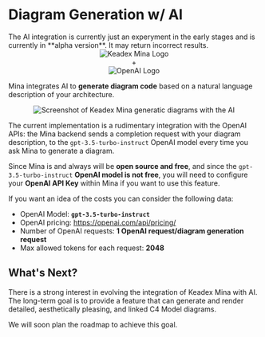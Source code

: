 
# Diagram Generation w/ AI

<Callout type="warning" emoji="🔬">
  The AI integration is currently just an experyment in the early stages and is currently in **alpha version**. It may return incorrect results.
</Callout>

<div align="center" className="my-14 block md:flex items-center justify-center">
  <Image src={minaLogo} alt="Keadex Mina Logo" height={55} />
  <div className="text-5xl px-5">&plus;</div>
  <Image src={openaiLogo} alt="OpenAI Logo" height={50} className="invert"/>
</div>

Mina integrates AI to **generate diagram code** based on a natural language description of your architecture.

<p align="center">
  <Image src={aiScreenshot} alt="Screenshot of Keadex Mina generatic diagrams with the AI" width={500} />
</p>

The current implementation is a rudimentary integration with the OpenAI APIs: the Mina backend sends a completion request with your diagram description, to the `gpt-3.5-turbo-instruct` OpenAI model every time you ask Mina to generate a diagram.

Since Mina is and always will be **open source and free**, and since the `gpt-3.5-turbo-instruct` **OpenAI model is not free**, you will need to configure your **OpenAI API Key** within Mina if you want to use this feature.

If you want an idea of the costs you can consider the following data:
  - OpenAI Model: **`gpt-3.5-turbo-instruct`**
  - OpenAI pricing: https://openai.com/api/pricing/
  - Number of OpenAI requests: **1 OpenAI request/diagram generation request**
  - Max allowed tokens for each request: **2048**


## What's Next?

There is a strong interest in evolving the integration of Keadex Mina with AI. The long-term goal is to provide a feature that can generate and render detailed, aesthetically pleasing, and linked C4 Model diagrams.

We will soon plan the roadmap to achieve this goal.
